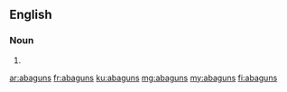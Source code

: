 ==English==

===Noun===
{{head|en|noun plural form}}

# {{plural of|abagun|lang=en}}

[[ar:abaguns]]
[[fr:abaguns]]
[[ku:abaguns]]
[[mg:abaguns]]
[[my:abaguns]]
[[fi:abaguns]]